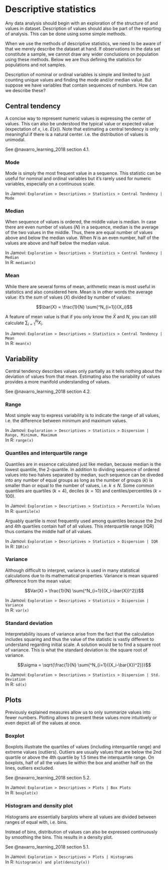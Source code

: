 # Descriptive statistics

Any data analysis should begin with an exploration of the structure of and values in dataset. Description of values should also be part of the reporting of analysis. This can be done using some simple methods.

When we use the methods of descriptive statistics, we need to be aware of that we merely describe the dataset at hand. If observations in the data set constitute a sample, we cannot draw any wider conclusions on population using these methods. Below we are thus defining the statistics for populations and not samples.

Description of nominal or ordinal variables is simple and limited to just counting unique values and finding the mode and/or median value. But suppose we have variables that contain sequences of numbers. How can we describe these?

## Central tendency

A concise way to represent numeric values is expressing the center of values. This can also be understood the typical value or expected value (expectation of $x$, i.e. $E(x)$). Note that estimating a central tendency is only meaningful if there is a natural center. i.e. the distribution of values is unimodal.

See @navarro_learning_2018 section 4.1.

### Mode

Mode is simply the most frequent value in a sequence. This statistic can be useful for nominal and ordinal variables but it's rarely used for numeric variables, especially on a continuous scale.

In Jamovi: `Exploration > Descriptives > Statistics > Central Tendency | Mode `   

### Median

When sequence of values is ordered, the middle value is median. In case there are even number of values ($N$) in a sequence, median is the average of the two values in the middle. Thus, there are equal number of values above and below the median value. When $N$ is an even number, half of the values are above and half below the median value.

In Jamovi: `Exploration > Descriptives > Statistics > Central Tendency | Median `   
In R: `median(x)`

### Mean

While there are several forms of mean, arithmetic mean is most useful in statistics and also considered here. Mean is in other words the average value: it's the sum of values ($X$) divided by number of values:

$$\bar{X} = \frac{1}{N} \sum{^N_{i=1}}{X_i}$$

A feature of mean value is that if you only  know the $\bar{X}$ and $N$, you can still calculate $\sum{^N_{i=1}}{X_i}$.

In Jamovi: `Exploration > Descriptives > Statistics > Central Tendency | Mean `   
In R: `mean(x)`

## Variability

Central tendency describes values only partially as it tells nothing about the deviation of values from that mean. Estimating also the variability of values provides a more manifold understanding of values. 

See @navarro_learning_2018 section 4.2.

### Range

Most simple way to express variability is to indicate the range of all values, i.e. the difference between minimum and maximum values.

In Jamovi: `Exploration > Descriptives > Statistics > Dispersion | Range, Minimum, Maximum `   
In R: `range(x)`

### Quantiles and interquartile range

Quantiles are in essence calculated just like median, because median is the lowest quantile, the 2-quantile. In addition to dividing sequence of ordered values into two halves separated by median, such sequence can be diveded into any number of equal groups as long as the number of groups ($k$) is smaller than or equal to the number of values, i.e. $k \le N$. Some common quantiles are quartiles ($k = 4$), deciles ($k = 10$) and centiles/percentiles ($k = 100$). 

In Jamovi: `Exploration > Descriptives > Statistics > Percentile Values  `   
In R: `quantile(x)`

Arguably quartile is most frequently used among quantiles because the 2nd and 4th quartiles contain half of all values. This interquartile range (IQR) thus contains the middle half of all values.

In Jamovi: `Exploration > Descriptives > Statistics > Dispersion | IQR  `   
In R: `IQR(x)`

### Variance

Although difficult to interpret, variance is used in many statistical calculations due to its mathematical properties. Variance is mean squared difference from the mean value:

$$Var(X) = \frac{1}{N} \sum{^N_{i=1}{(X_i-\bar{X})^2}}$$

In Jamovi: `Exploration > Descriptives > Statistics > Dispersion | Variance  `   
In R: `var(x)`

### Standard deviation

Interpretability issues of variance arise from the fact that the calculation includes squaring and thus the value of the statistic is vastly different to understand regarding initial scale. A solution would be to find a square root of variance. This is what the standard deviation is: the square root of variance.

$$\sigma = \sqrt{\frac{1}{N} \sum{^N_{i=1}{(X_i-\bar{X})^2}}}$$

In Jamovi: `Exploration > Descriptives > Statistics > Dispersion | Std. deviation  `   
In R: `sd(x)`

## Plots

Previously explained measures allow us to only summarize values into fewer numbers. Plotting allows to present these values more intuitively or even depict all of the values at once.

### Boxplot

Boxplots illustrate the quartiles of values (including interquartile range) and extreme values (outliers). Outliers are usually values that are below the 2nd quartile or above the 4th quartile by 1.5 times the interquartile range. On boxplots, half of all the values lie within the box and another half on the lines, outliers excluded.

See @navarro_learning_2018 section 5.2.

In Jamovi: `Exploration > Descriptives > Plots | Box Plots `   
In R: `boxplot(x)`

### Histogram and density plot

Histograms are essentially barplots where all values are divided between ranges of equal with, i.e. bins.

Instead of bins, distribution of values can also be expressed continuously by smoothing the bins. This results in a density plot.

See @navarro_learning_2018 section 5.1.

In Jamovi: `Exploration > Descriptives > Plots | Histograms `   
In R: `histogram(x) and plot(density(x))`